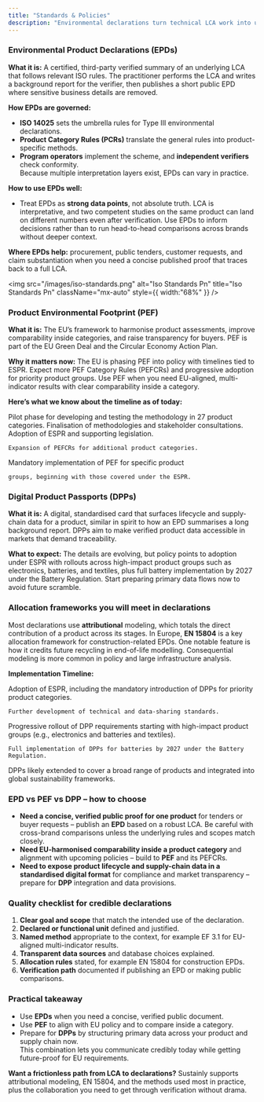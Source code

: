 ```yaml
---
title: "Standards & Policies"
description: "Environmental declarations turn technical LCA work into usable proof for buyers, tenders, and regulators. They help you communicate consistently, but each format has a specific purpose and some important caveats."
---
```


### Environmental Product Declarations (EPDs)

**What it is:** A certified, third-party verified summary of an underlying LCA that follows relevant ISO rules. The practitioner performs the LCA and writes a background report for the verifier, then publishes a short public EPD where sensitive business details are removed.

**How EPDs are governed:**

- **ISO 14025** sets the umbrella rules for Type III environmental declarations.
- **Product Category Rules (PCRs)** translate the general rules into product-specific methods.
- **Program operators** implement the scheme, and **independent verifiers** check conformity.\
  Because multiple interpretation layers exist, EPDs can vary in practice.

**How to use EPDs well:**

- Treat EPDs as **strong data points**, not absolute truth. LCA is interpretative, and two competent studies on the same product can land on different numbers even after verification. Use EPDs to inform decisions rather than to run head-to-head comparisons across brands without deeper context.

**Where EPDs help:** procurement, public tenders, customer requests, and claim substantiation when you need a concise published proof that traces back to a full LCA.

<img
  src="/images/iso-standards.png"
  alt="Iso Standards Pn"
  title="Iso Standards Pn"
  className="mx-auto"
  style={{ width:"68%" }}
/>

### Product Environmental Footprint (PEF)

**What it is:** The EU’s framework to harmonise product assessments, improve comparability inside categories, and raise transparency for buyers. PEF is part of the EU Green Deal and the Circular Economy Action Plan.

**Why it matters now:** The EU is phasing PEF into policy with timelines tied to ESPR. Expect more PEF Category Rules (PEFCRs) and progressive adoption for priority product groups. Use PEF when you need EU-aligned, multi-indicator results with clear comparability inside a category.

**Here’s what we know about the timeline as of today:**

<Steps>
  <Step title="2013-2018">
    Pilot phase for developing and testing the methodology in 27 product categories.
  </Step>
  <Step title="2020-2023">
    Finalisation of methodologies and stakeholder consultations.
  </Step>
  <Step title="2024-2025">
    Adoption of ESPR and supporting legislation.

    Expansion of PEFCRs for additional product categories.
  </Step>
  <Step title="2026 Onwards" icon="sparkles" titleSize="h2">
    Mandatory implementation of PEF for specific product

    groups, beginning with those covered under the ESPR.
  </Step>
</Steps>

### Digital Product Passports (DPPs)

**What it is:** A digital, standardised card that surfaces lifecycle and supply-chain data for a product, similar in spirit to how an EPD summarises a long background report. DPPs aim to make verified product data accessible in markets that demand traceability.

**What to expect:** The details are evolving, but policy points to adoption under ESPR with rollouts across high-impact product groups such as electronics, batteries, and textiles, plus full battery implementation by 2027 under the Battery Regulation. Start preparing primary data flows now to avoid future scramble.

### Allocation frameworks you will meet in declarations

Most declarations use **attributional** modeling, which totals the direct contribution of a product across its stages. In Europe, **EN 15804** is a key allocation framework for construction-related EPDs. One notable feature is how it credits future recycling in end-of-life modelling. Consequential modeling is more common in policy and large infrastructure analysis.

**Implementation Timeline:**

<Steps>
  <Step title="2024-2025">
    Adoption of ESPR, including the mandatory introduction of DPPs for priority product categories.

    Further development of technical and data-sharing standards.
  </Step>
  <Step title="2026-2028" titleSize="h3">
    Progressive rollout of DPP requirements starting with high-impact product groups (e.g., electronics and batteries and textiles).

    Full implementation of DPPs for batteries by 2027 under the Battery Regulation.
  </Step>
  <Step title="2030 Onwards" icon="sparkles" titleSize="h2">
    DPPs likely extended to cover a broad range of products and integrated into global sustainability frameworks.
  </Step>
</Steps>

### EPD vs PEF vs DPP – how to choose

- **Need a concise, verified public proof for one product** for tenders or buyer requests – publish an **EPD** based on a robust LCA. Be careful with cross-brand comparisons unless the underlying rules and scopes match closely.
- **Need EU-harmonised comparability inside a product category** and alignment with upcoming policies – build to **PEF** and its PEFCRs.
- **Need to expose product lifecycle and supply-chain data in a standardised digital format** for compliance and market transparency – prepare for **DPP** integration and data provisions.

### Quality checklist for credible declarations

1. **Clear goal and scope** that match the intended use of the declaration.
2. **Declared or functional unit** defined and justified.
3. **Named method** appropriate to the context, for example EF 3.1 for EU-aligned multi-indicator results.
4. **Transparent data sources** and database choices explained.
5. **Allocation rules** stated, for example EN 15804 for construction EPDs.
6. **Verification path** documented if publishing an EPD or making public comparisons.

### Practical takeaway

- Use **EPDs** when you need a concise, verified public document.
- Use **PEF** to align with EU policy and to compare inside a category.
- Prepare for **DPPs** by structuring primary data across your product and supply chain now.\
  This combination lets you communicate credibly today while getting future-proof for EU requirements.

**Want a frictionless path from LCA to declarations?** Sustainly supports attributional modeling, EN 15804, and the methods used most in practice, plus the collaboration you need to get through verification without drama.
